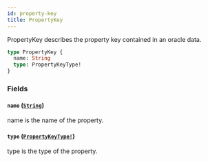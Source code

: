 ```yaml
---
id: property-key
title: PropertyKey
---
```


PropertyKey describes the property key contained in an oracle data.

```graphql
type PropertyKey {
  name: String
  type: PropertyKeyType!
}
```

### Fields

#### `name` ([`String`](/graphql/scalars/string))

name is the name of the property.

#### `type` ([`PropertyKeyType!`](/graphql/enums/property-key-type))

type is the type of the property.
